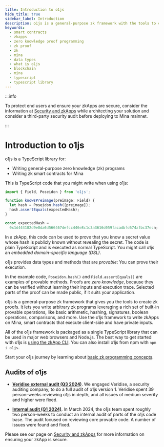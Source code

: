 ```yaml
---
title: Introduction to o1js
hide_title: true
sidebar_label: Introduction
description: o1js is a general-purpose zk framework with the tools to create zk proofs. o1js is a TypeScript library for writing general-purpose zk programs and writing zk smart contracts for Mina.
keywords:
  - smart contracts
  - zkapps
  - zero knowledge proof programming
  - zk proof
  - zk
  - mina
  - data types
  - what is o1js
  - blockchain
  - mina
  - typescript
  - typescript library
---
```


:::info

To protect end users and ensure your zkApps are secure, consider the information at [Security and zkApps](/zkapps/writing-a-zkapp/introduction-to-zkapps/secure-zkapps) while architecting your solution and consider a third-party security audit before deploying to Mina mainnet.

:::

# Introduction to o1js

o1js is a TypeScript library for:

- Writing general-purpose zero knowledge (zk) programs
- Writing zk smart contracts for Mina

This is TypeScript code that you might write when using o1js:

```ts
import { Field, Poseidon } from 'o1js';

function knowsPreimage(preimage: Field) {
  let hash = Poseidon.hash([preimage]);
  hash.assertEquals(expectedHash);
}

const expectedHash =
  0x1d444102d9e8da6d566467defcc446e8c1c3a3616d059facadbfd674afbc37ecn;
```

In a zkApp, this code can be used to prove that you know a secret value whose hash is publicly known without revealing the secret.
The code is plain TypeScript and is executed as normal TypeScript. You might call o1js an _embedded domain-specific language (DSL)_.

o1js provides data types and methods that are _provable_: You can prove their execution.

In the example code, `Poseidon.hash()` and `Field.assertEquals()` are examples of provable methods. Proofs are _zero knowledge_, because they can be verified without learning their inputs and execution trace. Selected parts of the proof can be made public, if it suits your application.

o1js is a general-purpose zk framework that gives you the tools to create zk proofs. It lets you write arbitrary zk programs leveraging a rich set of built-in provable operations, like basic arithmetic, hashing, signatures, boolean operations, comparisons, and more. Use the o1js framework to write zkApps on Mina, smart contracts that execute client-side and have private inputs.

All of the o1js framework is packaged as a single TypeScript library that can be used in major web browsers and Node.js. The best way to get started with o1js is [using the zkApp CLI](/zkapps/writing-a-zkapp/introduction-to-zkapps/how-to-write-a-zkapp). You can also install o1js from npm with `npm i o1js`.

Start your o1js journey by learning about [basic zk programming concepts](/zkapps/o1js/basic-concepts).

## Audits of o1js

* [**Veridise external audit (Q3 2024)**](https://github.com/o1-labs/o1js/blob/a09c5167c4df64f879684e5af14c59cf7a6fce11/audits/VAR_o1js_240318_o1js_V3.pdf).  We engaged Veridise, a security auditing company, to do a full audit of o1js version 1.  Veridise spent 39 person-weeks reviewing o1js in depth, and all issues of medium severity and higher were fixed.

* [**Internal audit (Q1 2024)**](https://github.com/o1-labs/o1js/files/15192821/Internal.o1js.audit.Q1.2024.pdf). In March 2024, the o1js team spent roughly two person-weeks to conduct an internal audit of parts of the o1js code base. The audit focused on reviewing core provable code. A number of issues were found and fixed.

Please see our page on [Security and zkApps](/zkapps/writing-a-zkapp/introduction-to-zkapps/secure-zkapps) for more information on ensuring your zkApp is secure.
